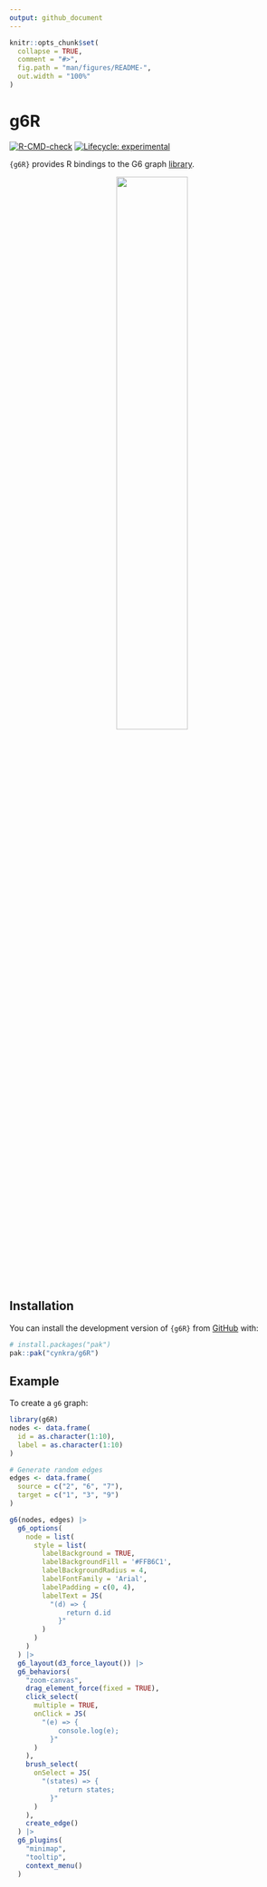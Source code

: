 ```yaml
---
output: github_document
---
```


<!-- README.md is generated from README.Rmd. Please edit that file -->

```r
knitr::opts_chunk$set(
  collapse = TRUE,
  comment = "#>",
  fig.path = "man/figures/README-",
  out.width = "100%"
)
```

# g6R

<!-- badges: start -->
  [![R-CMD-check](https://github.com/cynkra/g6R/actions/workflows/R-CMD-check.yaml/badge.svg)](https://github.com/cynkra/g6R/actions/workflows/R-CMD-check.yaml)
[![Lifecycle: experimental](https://img.shields.io/badge/lifecycle-experimental-orange.svg)](https://lifecycle.r-lib.org/articles/stages.html#experimental)
<!-- badges: end -->

`{g6R}` provides R bindings to the G6 graph [library](https://g6.antv.antgroup.com/en).

<p style="text-align: center;">
![](./man/figures/hex.png){width="50%"}
</p>

## Installation

You can install the development version of `{g6R}` from [GitHub](https://github.com/) with:

``` r
# install.packages("pak")
pak::pak("cynkra/g6R")
```

## Example

To create a `g6` graph:

```r
library(g6R)
nodes <- data.frame(
  id = as.character(1:10),
  label = as.character(1:10)
)

# Generate random edges
edges <- data.frame(
  source = c("2", "6", "7"),
  target = c("1", "3", "9")
)

g6(nodes, edges) |>
  g6_options(
    node = list(
      style = list(
        labelBackground = TRUE,
        labelBackgroundFill = '#FFB6C1',
        labelBackgroundRadius = 4,
        labelFontFamily = 'Arial',
        labelPadding = c(0, 4),
        labelText = JS(
          "(d) => {
              return d.id
            }"
        )
      )
    )
  ) |>
  g6_layout(d3_force_layout()) |>
  g6_behaviors(
    "zoom-canvas",
    drag_element_force(fixed = TRUE),
    click_select(
      multiple = TRUE,
      onClick = JS(
        "(e) => {
            console.log(e);
          }"
      )
    ),
    brush_select(
      onSelect = JS(
        "(states) => {
            return states;
          }"
      )
    ),
    create_edge()
  ) |>
  g6_plugins(
    "minimap",
    "tooltip",
    context_menu()
  )
```
